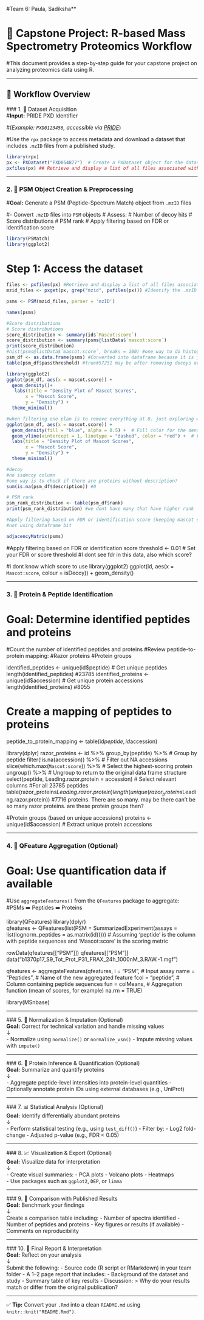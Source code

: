#Team 6: Paula, Sadiksha**
  
# 🧬 Capstone Project: R-based Mass Spectrometry Proteomics Workflow
  
#This document provides a step-by-step guide for your capstone project on analyzing proteomics data using R.

---
  
## 🔁 Workflow Overview
  ### 1. 📁 Dataset Acquisition  
  #**Input:** PRIDE PXD Identifier  
 
#(*Example: `PXD0123456`, accessible via [PRIDE](https://www.ebi.ac.uk/pride/)*)

#Use the `rpx` package to access metadata and download a dataset that includes `.mzID` files from a published study.
```r
library(rpx)
px <- PXDataset("PXD054877")  # Create a PXDataset object for the dataset with ID "PXD056514" #female
pxfiles(px) ## Retrieve and display a list of all files associated with the PXDataset object 'px'
```


---
  
### 2. 🧱 PSM Object Creation & Preprocessing  
#**Goal:** Generate a PSM (Peptide-Spectrum Match) object from `.mzID` files  
 
#- Convert `.mzID` files into `PSM` objects
# Assess:
# Number of decoy hits
# Score distributions
# PSM rank
# Apply filtering based on FDR or identification score

```r
library(PSMatch)
library(ggplot2)
```

# Step 1: Access the dataset
```r
files <- pxfiles(px) #Retrieve and display a list of all files associated with the PXDataset object 'px'
mzid_files <- pxget(px, grep("mzid", pxfiles(px))) #Identify the .mzID files from the retrieved files
```
```r
psms <- PSM(mzid_files, parser = 'mzID')
```
```r
names(psms)
```

```r
#Score distributions
# Score distributions
score_distribution <- summary(id$`Mascot:score`)
score_distribution <- summary(psms@listData$`mascot:score`)
print(score_distribution)
#hist(psms@listData$`mascot:score`, breaks = 100) #one way to do histogram
psm_df <- as.data.frame(psms) #Converted into dataframe because it is just easier to check in environment and easier to work on for me. Please ignore this if you don't want to do dataframe and read the columns in similar way as line 58 hist script :) but the dataframe is for exploring and visualization only. we will do filtering in actual object psms in later steps
table(psm_df$passthreshold) #true#57251 may be after removing decoys or delta score or mascot score thereshold? 

library(ggplot2)
ggplot(psm_df, aes(x = mascot.score)) +
  geom_density()+
   labs(title = "Density Plot of Mascot Scores",
       x = "Mascot Score",
       y = "Density") +
  theme_minimal() 
```
```r
#when filtering one plan is to remove everything at 0. just exploring where to filter
ggplot(psm_df, aes(x = mascot.score)) +
  geom_density(fill = "blue", alpha = 0.5) +  # Fill color for the density plot
  geom_vline(xintercept = 1, linetype = "dashed", color = "red") +  # Vertical line at x = 1
  labs(title = "Density Plot of Mascot Scores",
       x = "Mascot Score",
       y = "Density") +
  theme_minimal() 
```


```r
#decoy
#no isdecoy column
#one way is to check if there are proteins without description?
sum(is.na(psm_df$description)) #0
```

```r
# PSM rank
psm_rank_distribution <- table(psm_df$rank)
print(psm_rank_distribution) #we dont have many that have higher rank
```

```r
#Apply filtering based on FDR or identification score (keeping mascot score >1)?
#not using dataframe bit 

```

```r
adjacencyMatrix(psms)
```




#Apply filtering based on FDR or identification score
threshold <- 0.01  # Set your FDR or score threshold
#I dont see fdr in this data, also which score?

#i dont know which score to use
library(ggplot2)
ggplot(id, aes(x =  `Mascot:score`,
               colour = isDecoy)) +
  geom_density()

---
  
### 3. 🧬 Protein & Peptide Identification  
# **Goal:** Determine identified peptides and proteins  
#Count the number of identified peptides and proteins
#Review peptide-to-protein mapping:
#Razor proteins
#Protein groups

identified_peptides <- unique(id$peptide)  # Get unique peptides
length(identified_peptides)
#23785
identified_proteins <- unique(id$accession)  # Get unique protein accessions 
length(identified_proteins)
#8055

# Create a mapping of peptides to proteins
peptide_to_protein_mapping <- table(id$peptide, id$accession)

library(dplyr)
razor_proteins <- id %>%
  group_by(peptide) %>%  # Group by peptide
  filter(!is.na(accession)) %>%  # Filter out NA accessions
  slice(which.max(`Mascot:score`)) %>%  # Select the highest-scoring protein
  ungroup() %>%  # Ungroup to return to the original data frame structure
  select(peptide, Leading.razor.protein = accession)  # Select relevant columns
#For all 23785 peptides
table(razor_proteins$Leading.razor.protein)
length(unique(razor_proteins$Leading.razor.protein)) #7716 proteins. There are so many. may be there can't be so many razor proteins. are these protein groups then?

#Protein groups (based on unique accessions)
proteins <- unique(id$accession)  # Extract unique protein accessions

---
  
### 4. 🔄 QFeature Aggregation (Optional)  
# **Goal:** Use quantification data if available  
  
#Use `aggregateFeatures()` from the `QFeatures` package to aggregate:
  #PSMs ➡️ Peptides ➡️ Proteins

library(QFeatures)
library(dplyr)  
qfeatures <- QFeatures(list(PSM = SummarizedExperiment(assays = list(lognorm_peptides = as.matrix(id)))))
# Assuming 'peptide' is the column with peptide sequences and 'Mascot:score' is the scoring metric

rowData(qfeatures[["PSM"]])
qfeatures[["PSM"]]
data("b1370p17_S9_Tot_Prot_P31_FRAX_24h_1000nM_3.RAW.-1.mgf")

qfeatures <- aggregateFeatures(qfeatures,
                               i = "PSM",  # Input assay
                               name = "Peptides",  # Name of the new aggregated feature
                               fcol = "peptide",  # Column containing peptide sequences
                               fun = colMeans,  # Aggregation function (mean of scores, for example)
                               na.rm = TRUE)

library(MSnbase)



---
  
  ### 5. 🧼 Normalization & Imputation (Optional)  
  **Goal:** Correct for technical variation and handle missing values  
↓  
- Normalize using `normalize()` or `normalize_vsn()`
- Impute missing values with `impute()`

---
  
  ### 6. 🧪 Protein Inference & Quantification (Optional)  
  **Goal:** Summarize and quantify proteins  
↓  
- Aggregate peptide-level intensities into protein-level quantities
- Optionally annotate protein IDs using external databases (e.g., UniProt)

---
  
  ### 7. 📊 Statistical Analysis (Optional)  
  **Goal:** Identify differentially abundant proteins  
↓  
- Perform statistical testing (e.g., using `test_diff()`)
- Filter by:
  - Log2 fold-change
- Adjusted p-value (e.g., FDR < 0.05)

---
  
  ### 8. 📈 Visualization & Export (Optional)  
  **Goal:** Visualize data for interpretation  
↓  
- Create visual summaries:
  - PCA plots
- Volcano plots
- Heatmaps  
- Use packages such as `ggplot2`, `DEP`, or `limma`

---
  
  ### 9. 📖 Comparison with Published Results  
  **Goal:** Benchmark your findings  
↓  
Create a comparison table including:
  - Number of spectra identified
- Number of peptides and proteins
- Key figures or results (if available)
- Comments on reproducibility

---
  
  ### 10. 📝 Final Report & Interpretation  
  **Goal:** Reflect on your analysis  
↓  
Submit the following:
  - Source code (R script or RMarkdown) in your team folder
- A 1–2 page report that includes:
  - Background of the dataset and study
- Summary table of key results
- Discussion:
  > Why do your results match or differ from the original publication?
  
  ---
  
  ✅ **Tip:** Convert your `.Rmd` into a clean `README.md` using `knitr::knit("README.Rmd")`.
